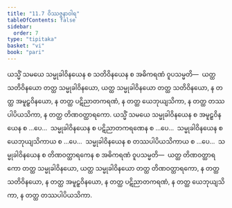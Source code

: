 ```yaml
---
title: "11.7 ဝိဿဇ္ဇနာဝါရ"
tableOfContents: false
sidebar:
  order: 7
type: "tipitaka"
basket: "vi"
book: "pari"
---
```



<DynamicBreadcrumb />

<Division number="350" book="pari" e="ch" v="5" p="272">

<Paragraph number="1735" book="pari">
ယသ္မိံ သမယေ သမ္မုခါဝိနယေန စ သတိဝိနယေန စ အဓိကရဏံ ဝူပသမ္မတိ—  ယတ္ထ သတိဝိနယော တတ္ထ သမ္မုခါဝိနယော, ယတ္ထ သမ္မုခါဝိနယော တတ္ထ သတိဝိနယော, န တတ္ထ အမူဠှဝိနယော, န တတ္ထ ပဋိညာတကရဏံ, န တတ္ထ ယေဘုယျသိကာ, န တတ္ထ တဿပါပိယသိကာ, န တတ္ထ တိဏဝတ္ထာရကော. ယသ္မိံ သမယေ သမ္မုခါဝိနယေန စ အမူဠှဝိနယေန စ …ပေ…  သမ္မုခါဝိနယေန စ ပဋိညာတကရဏေန စ …ပေ…  သမ္မုခါဝိနယေန စ ယေဘုယျသိကာယ စ …ပေ…  သမ္မုခါဝိနယေန စ တဿပါပိယသိကာယ စ …ပေ…  သမ္မုခါဝိနယေန စ တိဏဝတ္ထာရကေန စ အဓိကရဏံ ဝူပသမ္မတိ—  ယတ္ထ တိဏဝတ္ထာရကော တတ္ထ သမ္မုခါဝိနယော, ယတ္ထ သမ္မုခါဝိနယော တတ္ထ တိဏဝတ္ထာရကော, န တတ္ထ သတိဝိနယော, န တတ္ထ အမူဠှဝိနယော, န တတ္ထ ပဋိညာတကရဏံ, န တတ္ထ ယေဘုယျသိကာ, န တတ္ထ တဿပါပိယသိကာ.
</Paragraph>
</Division>